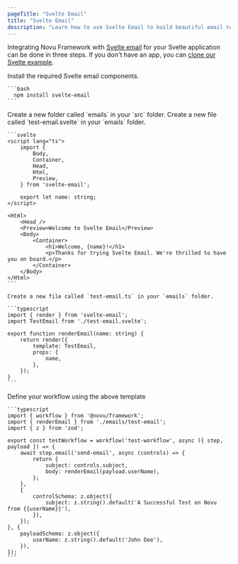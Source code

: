 ```yaml
---
pageTitle: "Svelte Email"
title: "Svelte Email"
description: "Learn how to use Svelte Email to build beautiful email templates"
---
```




Integrating Novu Framework with [Svelte email](https://react.email/) for your Svelte application can be done in three steps. If you don't have an app, you can [clone our Svelte example](https://github.com/novuhq/novu-svelte-email).

<Steps>
  <Step title="Install Svelte email components">
    Install the required Svelte email components.

    ```bash
      npm install svelte-email
    ```

  </Step>
  <Step title="Create email templates folder">
    Create a new folder called `emails` in your `src` folder.
  </Step>
  <Step title="Write your email">
    Create a new file called `test-email.svelte` in your `emails` folder.

    ```svelte
    <script lang="ts">
        import {
            Body,
            Container,
            Head,
            Html,
            Preview,
        } from 'svelte-email';

        export let name: string;
    </script>

    <Html>
        <Head />
        <Preview>Welcome to Svelte Email</Preview>
        <Body>
            <Container>
                <h1>Welcome, {name}!</h1>
                <p>Thanks for trying Svelte Email. We're thrilled to have you on board.</p>
            </Container>
        </Body>
    </Html>
    ```

    Create a new file called `test-email.ts` in your `emails` folder.

    ```typescript
    import { render } from 'svelte-email';
    import TestEmail from './test-email.svelte';

    export function renderEmail(name: string) {
        return render({
            template: TestEmail,
            props: {
                name,
            },
        });
    }
    ```

  </Step>
  <Step title="Write your workflow">
    Define your workflow using the above template

    ```typescript
    import { workflow } from '@novu/framework';
    import { renderEmail } from './emails/test-email';
    import { z } from 'zod';

    export const testWorkflow = workflow('test-workflow', async ({ step, payload }) => {
        await step.email('send-email', async (controls) => {
            return {
                subject: controls.subject,
                body: renderEmail(payload.userName),
            };
        },
        {
            controlSchema: z.object({
                subject: z.string().default('A Successful Test on Novu from {{userName}}'),
            }),
        });
    }, {
        payloadSchema: z.object({
            userName: z.string().default('John Doe'),
        }),
    });
    ```

  </Step>
</Steps>
